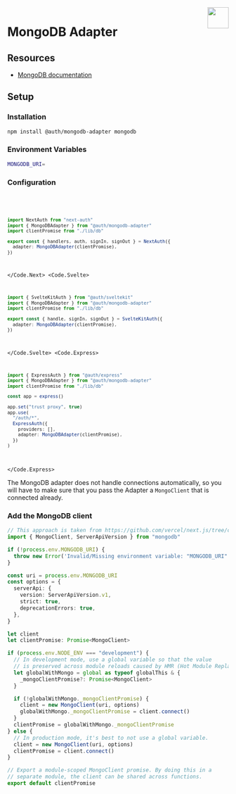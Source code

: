 
<img align="right" src="/img/adapters/mongodb.svg" width="48" height="48" />

# MongoDB Adapter

## Resources

- [MongoDB documentation](https://docs.mongodb.com/)

## Setup

### Installation

```bash npm2yarn
npm install @auth/mongodb-adapter mongodb
```

### Environment Variables

```sh
MONGODB_URI=
```

### Configuration

<Code>
<Code.Next>

```ts filename="./auth.ts"
import NextAuth from "next-auth"
import { MongoDBAdapter } from "@auth/mongodb-adapter"
import clientPromise from "./lib/db"

export const { handlers, auth, signIn, signOut } = NextAuth({
  adapter: MongoDBAdapter(clientPromise),
})
```

</Code.Next>
<Code.Svelte>

```ts filename="./src/auth.ts"
import { SvelteKitAuth } from "@auth/sveltekit"
import { MongoDBAdapter } from "@auth/mongodb-adapter"
import clientPromise from "./lib/db"

export const { handle, signIn, signOut } = SvelteKitAuth({
  adapter: MongoDBAdapter(clientPromise),
})
```

</Code.Svelte>
<Code.Express>

```ts filename="./src/routes/auth.route.ts"
import { ExpressAuth } from "@auth/express"
import { MongoDBAdapter } from "@auth/mongodb-adapter"
import clientPromise from "./lib/db"

const app = express()

app.set("trust proxy", true)
app.use(
  "/auth/*",
  ExpressAuth({
    providers: [],
    adapter: MongoDBAdapter(clientPromise),
  })
)
```

</Code.Express>
</Code>

The MongoDB adapter does not handle connections automatically, so you will have to make sure that you pass the Adapter a `MongoClient` that is connected already.

### Add the MongoDB client

```ts filename="lib/db.ts"
// This approach is taken from https://github.com/vercel/next.js/tree/canary/examples/with-mongodb
import { MongoClient, ServerApiVersion } from "mongodb"

if (!process.env.MONGODB_URI) {
  throw new Error('Invalid/Missing environment variable: "MONGODB_URI"')
}

const uri = process.env.MONGODB_URI
const options = {
  serverApi: {
    version: ServerApiVersion.v1,
    strict: true,
    deprecationErrors: true,
  },
}

let client
let clientPromise: Promise<MongoClient>

if (process.env.NODE_ENV === "development") {
  // In development mode, use a global variable so that the value
  // is preserved across module reloads caused by HMR (Hot Module Replacement).
  let globalWithMongo = global as typeof globalThis & {
    _mongoClientPromise?: Promise<MongoClient>
  }

  if (!globalWithMongo._mongoClientPromise) {
    client = new MongoClient(uri, options)
    globalWithMongo._mongoClientPromise = client.connect()
  }
  clientPromise = globalWithMongo._mongoClientPromise
} else {
  // In production mode, it's best to not use a global variable.
  client = new MongoClient(uri, options)
  clientPromise = client.connect()
}

// Export a module-scoped MongoClient promise. By doing this in a
// separate module, the client can be shared across functions.
export default clientPromise
```

